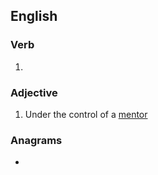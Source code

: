 ==English==

===Verb===
{{head|en|verb form}}

# {{en-past of|mentor}}

===Adjective===
{{en-adj|-}}

# Under the control of a [[mentor]]

===Anagrams===
* {{anagrams|en|a=deemnort|dementor|entoderm|mordente}}
